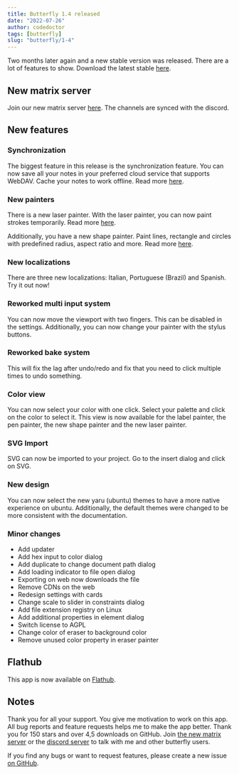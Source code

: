 ```yaml
---
title: Butterfly 1.4 released
date: "2022-07-26"
author: codedoctor
tags: [butterfly]
slug: "butterfly/1-4"
---
```


Two months later again and a new stable version was released.
There are a lot of features to show.
Download the latest stable [here](https://github.com/LinwoodDev/Butterfly/releases/v1.4.2).

## New matrix server

Join our new matrix server [here](https://linwood.dev/matrix).
The channels are synced with the discord.

## New features

### Synchronization

The biggest feature in this release is the synchronization feature.
You can now save all your notes in your preferred cloud service that supports WebDAV.
Cache your notes to work offline. Read more [here](https://docs.butterfly.linwood.dev/docs/1.4/storage).

### New painters

There is a new laser painter. With the laser painter, you can now paint strokes temporarily.
Read more [here](https://docs.butterfly.linwood.dev/docs/1.4/painters/laser).

Additionally, you have a new shape painter. Paint lines, rectangle and circles with predefined radius, aspect ratio and more.
Read more [here](https://docs.butterfly.linwood.dev/docs/1.4/painters/shape).

### New localizations

There are three new localizations: Italian, Portuguese (Brazil) and Spanish.
Try it out now!

### Reworked multi input system

You can now move the viewport with two fingers.
This can be disabled in the settings.
Additionally, you can now change your painter with the stylus buttons.

### Reworked bake system

This will fix the lag after undo/redo and fix that you need to click multiple times to undo something.

### Color view

You can now select your color with one click. Select your palette and click on the color to select it.
This view is now available for the label painter, the pen painter, the new shape painter and the new laser painter.

### SVG Import

SVG can now be imported to your project.
Go to the insert dialog and click on SVG.

### New design

You can now select the new yaru (ubuntu) themes to have a more
native experience on ubuntu.
Additionally, the default themes were changed to be more consistent with the documentation.

### Minor changes

- Add updater
- Add hex input to color dialog
- Add duplicate to change document path dialog
- Add loading indicator to file open dialog
- Exporting on web now downloads the file
- Remove CDNs on the web
- Redesign settings with cards
- Change scale to slider in constraints dialog
- Add file extension registry on Linux
- Add additional properties in element dialog
- Switch license to AGPL
- Change color of eraser to background color
- Remove unused color property in eraser painter

## Flathub

This app is now available on [Flathub](https://flathub.org/apps/details/dev.linwood.butterfly).

## Notes

Thank you for all your support. You give me motivation to work on this app.
All bug reports and feature requests helps me to make the app better.
Thank you for 150 stars and over 4,5 downloads on GitHub.
Join [the new matrix server](https://linwood.dev/matrix) or the [discord server](https://linwood.dev/discord)
to talk with me and other butterfly users.

If you find any bugs or want to request features, please create a new issue [on GitHub](https://github.com/LinwoodDev/Butterfly/issues).
